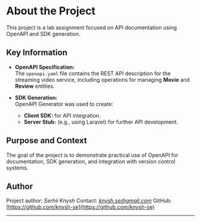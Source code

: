 # About the Project

This project is a lab assignment focused on API documentation using OpenAPI and SDK generation.

## Key Information

- **OpenAPI Specification:**  
  The `openapi.yaml` file contains the REST API description for the streaming video service, including operations for managing **Movie** and **Review** entities.

- **SDK Generation:**  
  OpenAPI Generator was used to create:
  - **Client SDK:** for API integration.
  - **Server Stub:** (e.g., using Laravel) for further API development.

## Purpose and Context

The goal of the project is to demonstrate practical use of OpenAPI for documentation, SDK generation, and integration with version control systems.

## Author

Project author: *Serhii Knysh*
Contact: *knysh.se@gmail.com*
GitHub: [https://github.com/knysh-se](https://github.com/knysh-se)

---
